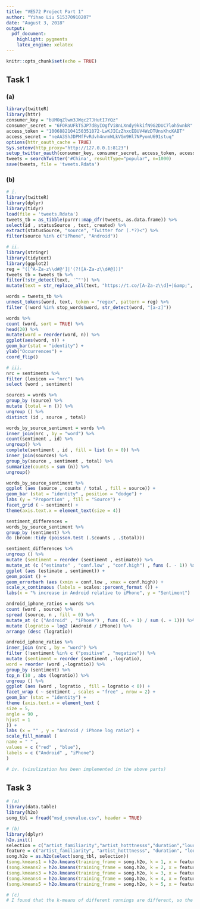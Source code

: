 ```yaml
---
title: "VE572 Project Part 1"
author: "Yihao Liu 515370910207"
date: "August 3, 2018"
output: 
  pdf_document: 
    highlight: pygments
    latex_engine: xelatex
---
```


```r
knitr::opts_chunk$set(echo = TRUE)
```

## Task 1

### (a)

```r
library(twitteR)
library(httr)
consumer_key = "bUMOqZlwm3JWqc2TJHutI7YQz"
consumer_secret = "6FORaUFkTSJP7dByIOgfVi8nLXndy9kkifN9G2DUC7loh5wnkR"
access_token = "1006882104150351872-LwKJICzZhxcEBUV4WzDTUnsKhcKABT"
access_secret = "neAA3ShJDPMfFvRdvh4nrmWLkVGm9Hl7NPyomU691stuq"
options(httr_oauth_cache = TRUE)
Sys.setenv(http_proxy="http://127.0.0.1:8123")
setup_twitter_oauth(consumer_key, consumer_secret, access_token, access_secret)
tweets = searchTwitter('#China', resultType="popular", n=1000)
save(tweets, file = 'tweets.Rdata')
```

### (b)

```r
# i.
library(twitteR)
library(dplyr)
library(tidyr)
load(file = 'tweets.Rdata')
tweets_tb = as_tibble(purrr::map_dfr(tweets, as.data.frame)) %>%
select(id , statusSource , text, created) %>%
extract(statusSource, "source", "Twitter for (.*?)<") %>%
filter(source %in% c("iPhone", "Android"))

# ii.
library(stringr)
library(tidytext)
library(ggplot2)
reg = "([^A-Za-z\\d#@']|'(?![A-Za-z\\d#@]))"
tweets_tb = tweets_tb %>%
filter(!str_detect(text, '^"')) %>%
mutate(text = str_replace_all(text, "https://t.co/[A-Za-z\\d]+|&amp;", ""))

words = tweets_tb %>%
unnest_tokens(word, text, token = "regex", pattern = reg) %>%
filter (!word %in% stop_words$word, str_detect(word, "[a-z]"))

words %>%
count (word, sort = TRUE) %>%
head(20) %>%
mutate(word = reorder(word, n)) %>%
ggplot(aes(word, n)) +
geom_bar(stat = "identity") +
ylab("Occurrences") +
coord_flip()

# iii.
nrc = sentiments %>%
filter (lexicon == "nrc") %>%
select (word , sentiment)

sources = words %>%
group_by (source) %>%
mutate (total = n ()) %>%
ungroup () %>%
distinct (id , source , total)

words_by_source_sentiment = words %>%
inner_join(nrc , by = "word") %>%
count(sentiment , id) %>%
ungroup() %>%
complete(sentiment , id , fill = list (n = 0)) %>%
inner_join(sources) %>%
group_by(source , sentiment , total) %>%
summarize(counts = sum (n)) %>%
ungroup()

words_by_source_sentiment %>%
ggplot (aes (source , counts / total , fill = source)) +
geom_bar (stat = "identity" , position = "dodge") +
labs (y = "Proportion" , fill = "Source") +
facet_grid ( ~ sentiment) +
theme(axis.text.x = element_text(size = 4))

sentiment_differences =
words_by_source_sentiment %>%
group_by (sentiment) %>%
do (broom::tidy (poisson.test (.$counts , .$total)))

sentiment_differences %>%
ungroup () %>%
mutate (sentiment = reorder (sentiment , estimate)) %>%
mutate_at (c ("estimate" , "conf.low" , "conf.high") , funs (. - 1)) %>%
ggplot (aes (estimate , sentiment)) +
geom_point () +
geom_errorbarh (aes (xmin = conf.low , xmax = conf.high)) +
scale_x_continuous (labels = scales::percent_format ()) +
labs(x = "% increase in Android relative to iPhone", y = "Sentiment")

android_iphone_ratios = words %>%
count (word , source) %>%
spread (source, n , fill = 0) %>%
mutate_at (c ("Android" , "iPhone") , funs ((. + 1) / sum (. + 1))) %>%
mutate (logratio = log2 (Android / iPhone)) %>%
arrange (desc (logratio))

android_iphone_ratios %>%
inner_join (nrc , by = "word") %>%
filter (!sentiment %in% c ("positive" , "negative")) %>%
mutate (sentiment = reorder (sentiment ,-logratio),
word = reorder (word ,-logratio)) %>%
group_by (sentiment) %>%
top_n (10 , abs (logratio)) %>%
ungroup () %>%
ggplot (aes (word , logratio , fill = logratio < 0)) +
facet_wrap ( ~ sentiment , scales = "free" , nrow = 2) +
geom_bar (stat = "identity") +
theme (axis.text.x = element_text (
size = 5,
angle = 90 ,
hjust = 1
)) +
labs (x = "" , y = "Android / iPhone log ratio") +
scale_fill_manual (
name = " " ,
values = c ("red" , "blue"),
labels = c ("Android" , "iPhone")
)

# iv. (visulization has been implemented in the above parts)

```



## Task 3

```r
# (a)
library(data.table)
library(h2o)
song_tbl = fread("msd_onevalue.csv", header = TRUE)

# (b)
library(dplyr)
h2o.init()
selection = c("artist_familiarity","artist_hotttnesss","duration","loudness","tempo","song_id")
feature = c("artist_familiarity", "artist_hotttnesss", "duration", "loudness", "tempo")
song.h2o = as.h2o(select(song_tbl, selection))
(song.kmeans1 = h2o.kmeans(training_frame = song.h2o, k = 1, x = feature))
(song.kmeans2 = h2o.kmeans(training_frame = song.h2o, k = 2, x = feature))
(song.kmeans3 = h2o.kmeans(training_frame = song.h2o, k = 3, x = feature))
(song.kmeans4 = h2o.kmeans(training_frame = song.h2o, k = 4, x = feature))
(song.kmeans5 = h2o.kmeans(training_frame = song.h2o, k = 5, x = feature))

# (c)
# I found that the k-means of different runnings are different, so the initial state is random.
```



